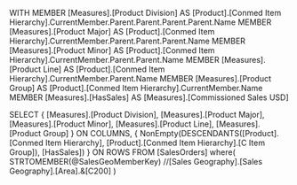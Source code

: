 ﻿WITH 
	MEMBER [Measures].[Product Division] AS [Product].[Conmed Item Hierarchy].CurrentMember.Parent.Parent.Parent.Parent.Name
	MEMBER [Measures].[Product Major] AS [Product].[Conmed Item Hierarchy].CurrentMember.Parent.Parent.Parent.Name
	MEMBER [Measures].[Product Minor] AS [Product].[Conmed Item Hierarchy].CurrentMember.Parent.Parent.Name
	MEMBER [Measures].[Product Line] AS [Product].[Conmed Item Hierarchy].CurrentMember.Parent.Name
	MEMBER [Measures].[Product Group] AS [Product].[Conmed Item Hierarchy].CurrentMember.Name
	MEMBER [Measures].[HasSales] AS [Measures].[Commissioned Sales USD]

SELECT 
{
	[Measures].[Product Division], 
	[Measures].[Product Major], 
	[Measures].[Product Minor], 
	[Measures].[Product Line], 
	[Measures].[Product Group]
} 
ON COLUMNS, 
{ 
	NonEmpty(DESCENDANTS([Product].[Conmed Item Hierarchy], [Product].[Conmed Item Hierarchy].[C Item Group]), [HasSales]) 
} ON ROWS 
FROM [SalesOrders]
where(
	STRTOMEMBER(@SalesGeoMemberKey) //[Sales Geography].[Sales Geography].[Area].&[C200]
)